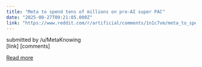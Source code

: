```yaml
---
title: "Meta to spend tens of millions on pro-AI super PAC"
date: "2025-08-27T09:21:05.000Z"
link: "https://www.reddit.com/r/artificial/comments/1n1c7vm/meta_to_spend_tens_of_millions_on_proai_super_pac/"
---
```


submitted by    /u/MetaKnowing  
 [link]   [comments]

[Read more](https://www.reddit.com/r/artificial/comments/1n1c7vm/meta_to_spend_tens_of_millions_on_proai_super_pac/)

